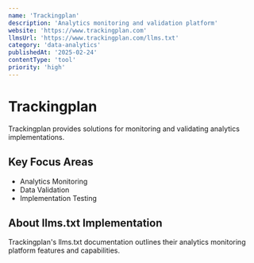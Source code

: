 ```yaml
---
name: 'Trackingplan'
description: 'Analytics monitoring and validation platform'
website: 'https://www.trackingplan.com'
llmsUrl: 'https://www.trackingplan.com/llms.txt'
category: 'data-analytics'
publishedAt: '2025-02-24'
contentType: 'tool'
priority: 'high'
---
```


# Trackingplan

Trackingplan provides solutions for monitoring and validating analytics implementations.

## Key Focus Areas

- Analytics Monitoring
- Data Validation
- Implementation Testing

## About llms.txt Implementation

Trackingplan's llms.txt documentation outlines their analytics monitoring platform features and capabilities.

